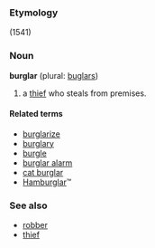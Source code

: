 ===Etymology===
(1541)
===Noun===
'''burglar''' (plural: [[buglars]])

# a [[thief]] who steals from premises.

====Related terms====
*[[burglarize]]<!-- "burglarise" seems to be incorrect in any official english! -->
*[[burglary]]
*[[burgle]]
*[[burglar alarm]]
*[[cat burglar]]
*[[Hamburglar]]&trade;

===See also===
*[[robber]]
*[[thief]]